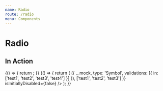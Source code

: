 ```yaml
---
name: Radio
route: /radio
menu: Components
---
```


# Radio


## In Action

<Playground>
  {() => {
    return <RadioEditor field={createFakeFieldAPI()} isInitiallyDisabled={false} />;
  }}
</Playground>

<Playground>
  {() => {
    return (
      <RadioEditor
        field={createFakeFieldAPI(
          mock => ({
            ...mock,
            type: 'Symbol',
            validations: [{ in: ['test1', 'test2', 'test3', 'test4'] }]
          }),
          ['test1', 'test2', 'test3']
        )}
        isInitiallyDisabled={false}
      />
    );
  }}
</Playground>
